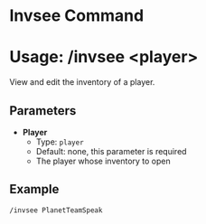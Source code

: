 # Invsee Command
# Usage: /invsee <player\>
View and edit the inventory of a player.

## Parameters
- **Player**
  + Type: `player`
  + Default: none, this parameter is required
  + The player whose inventory to open

## Example
`/invsee PlanetTeamSpeak`
